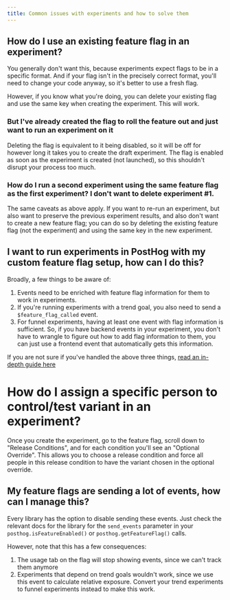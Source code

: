 ```yaml
---
title: Common issues with experiments and how to solve them
---
```



## How do I use an existing feature flag in an experiment?

You generally don't want this, because experiments expect flags to be in a specific format. And if your flag isn't in the precisely correct format, you'll need to change your code anyway, so it's better to use a fresh flag.

However, if you know what you're doing, you can delete your existing flag and use the same key when creating the experiment. This will work.

### But I've already created the flag to roll the feature out and just want to run an experiment on it

Deleting the flag is equivalent to it being disabled, so it will be off for however long it takes you to create the draft experiment. The flag is enabled as soon as the experiment is created (not launched), so this shouldn't disrupt your process too much.

### How do I run a second experiment using the same feature flag as the first experiment? I don't want to delete experiment #1.

The same caveats as above apply. If you want to re-run an experiment, but also want to preserve the previous experiment results, and also don't want to create a new feature flag; you can do so by deleting the existing feature flag (not the experiment) and using the same key in the new experiment.

## I want to run experiments in PostHog with my custom feature flag setup, how can I do this?

Broadly, a few things to be aware of:

1. Events need to be enriched with feature flag information for them to work in experiments.
2. If you're running experiments with a trend goal, you also need to send a `$feature_flag_called` event.
3. For funnel experiments, having at least one event with flag information is sufficient. So, if you have backend events in your experiment, you don't have to wrangle to figure out how to add flag information to them, you can just use a frontend event that automatically gets this information.

If you are not sure if you've handled the above three things, [read an in-depth guide here](/tutorials/experiments)

# How do I assign a specific person to control/test variant in an experiment?

Once you create the experiment, go to the feature flag, scroll down to "Release Conditions", and for each condition you'll see an "Optional Override". This allows you to choose a release condition and force all people in this release condition to have the variant chosen in the optional override.

## My feature flags are sending a lot of events, how can I manage this?

Every library has the option to disable sending these events. Just check the relevant docs for the library for the `send_events` parameter in your `posthog.isFeatureEnabled()` or `posthog.getFeatureFlag()` calls.

However, note that this has a few consequences:

1. The usage tab on the flag will stop showing events, since we can't track them anymore
2. Experiments that depend on trend goals wouldn't work, since we use this event to calculate relative exposure. Convert your trend experiments to funnel experiments instead to make this work.
